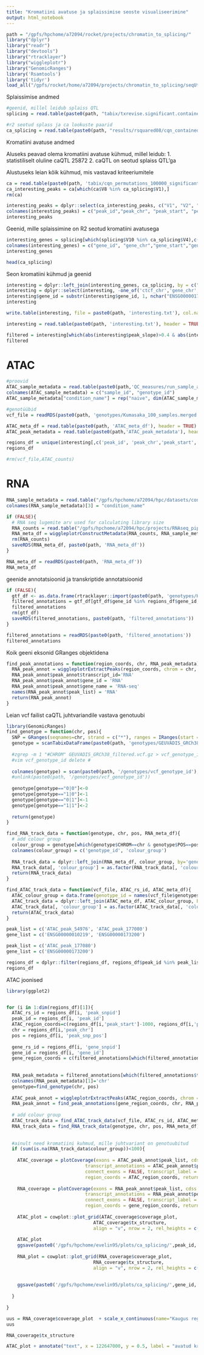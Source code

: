 ```yaml
---
title: "Kromatiini avatuse ja splaissimise seoste visualiseerimine"
output: html_notebook
---
```


```r
path = "/gpfs/hpchome/a72094/rocket/projects/chromatin_to_splicing/"
library("dplyr")
library("readr")
library("devtools")
library("rtracklayer")
library("wiggleplotr")
library("GenomicRanges")
library('Rsamtools')
library('tidyr')
load_all("/gpfs/rocket/home/a72094/projects/chromatin_to_splicing/seqUtils/")
```


Splaissimise andmed
```r
#geenid, millel leidub splaiss QTL
splicing = read.table(paste0(path, "tabix/txrevise.significant.contained.sorted.txt.gz"))

#r2 seotud splass ja ca lookuste paarid
ca_splicing = read.table(paste0(path, "results/rsquared08/cqn_contained_rsq.txt"))
```

Kromatiini avatuse andmed

Aluseks peavad olema kromatiini avatuse kühmud, millel leidub:
1. statistiliselt oluline caQTL 25872
2. caQTL on seotud splaiss QTL'ga 


Alustuseks leian kõik kühmud, mis vastavad kriteeriumitele
```r
ca = read.table(paste0(path, 'tabix/cqn_permutations_100000_significant.sorted.txt.gz'))
ca_interesting_peaks = ca[which(ca$V8 %in% ca_splicing$V1),]
rm(ca)
```

```r
interesting_peaks = dplyr::select(ca_interesting_peaks, c("V1", "V2", "V3", "V4", "V8", "V9", "V10", "V17","V19"))
colnames(interesting_peaks) = c("peak_id","peak_chr", "peak_start", "peak_end", "peak_snpid", "peak_snp_chr", "peak_snp_pos", "peak_slope", "ca_pvalue")
interesting_peaks
```


Geenid, mille splaissimine on R2 seotud kromatiini avatusega
```r
interesting_genes = splicing[which(splicing$V10 %in% ca_splicing$V4),c("V1", "V2", "V3","V4","V10","V12","V19","V21")]
colnames(interesting_genes) = c("gene_id", "gene_chr","gene_start","gene_end","gene_snpid", "gene_snp_pos","gene_slope","gene_pvalue")
interesting_genes
```

```r
head(ca_splicing)
```



Seon kromatiini kühmud ja geenid
```r
interesting = dplyr::left_join(interesting_genes, ca_splicing, by = c("gene_snpid"="V4"))[1:9] %>% left_join(interesting_peaks, ., by=c('peak_snpid'='V1'))
interesting = dplyr::select(interesting, -one_of('ctcf_chr','gene_chr', 'peak_snp_chr'))
interesting$gene_id = substr(interesting$gene_id, 1, nchar("ENSG00000171735.contained")-10)
interesting
```

```r
write.table(interesting, file = paste0(path, 'interesting.txt'), col.names = T, quote = F, row.names = F, append = F)
```

```r
interesting = read.table(paste0(path, 'interesting.txt'), header = TRUE)
```

```r
filtered = interesting[which(abs(interesting$peak_slope)>0.4 & abs(interesting$gene_slope)>0.4 & interesting$ca_pvalue<1e-4 & interesting$gene_pvalue<1e-4),]
filtered
```


# ATAC
```r
#proovid
ATAC_sample_metadata = read.table(paste0(path,'QC_measures/run_sample_accession_PhaseIII.txt'))
colnames(ATAC_sample_metadata) = c("sample_id", "genotype_id")
ATAC_sample_metadata["condition_name"] = rep("naive", dim(ATAC_sample_metadata)[1])
```

```r
#genotüübid
vcf_file = readRDS(paste0(path, 'genotypes/Kumasaka_100_samples.merged.rds'))
```


```r
ATAC_meta_df = read.table(paste0(path, 'ATAC_meta_df'), header = TRUE)
ATAC_peak_metadata = read.table(paste0(path,'ATAC_peak_metadata'), header = TRUE)
```


```r
regions_df = unique(interesting[,c('peak_id', 'peak_chr','peak_start', 'peak_end','peak_snpid', 'peak_snp_pos', 'gene_id', 'peak_chr','gene_start', 'gene_end','gene_snpid','gene_snp_pos')])
regions_df
```


```r
#rm(vcf_file,ATAC_counts)
```

# RNA
```r
RNA_sample_metadata = read.table("/gpfs/hpchome/a72094/hpc/datasets/controlled_access/SampleArcheology/studies/cleaned/GEUVADIS.tsv", header = TRUE)[,c("sample_id","genotype_id","condition")]
colnames(RNA_sample_metadata)[3] = "condition_name"
```

```r
if (FALSE){
  # RNA seq lugemite arv used for calculating library size
  RNA_counts = read.table("/gpfs/hpchome/a72094/hpc/projects/RNAseq_pipeline/results/expression_matrices/featureCounts/GEUVADIS.tsv.gz", header = TRUE)
  RNA_meta_df = wiggleplotrConstructMetadata(RNA_counts, RNA_sample_metadata, "/gpfs/hpc/home/a72094/projects/RNAseq_pipeline/processed/GEUVADIS/bigwig", bigWig_suffix = ".str1.bw", condition_name_levels = c("naive"))
  rm(RNA_counts)
  saveRDS(RNA_meta_df, paste0(path, 'RNA_meta_df'))
}
```

```r
RNA_meta_df = readRDS(paste0(path, 'RNA_meta_df'))
RNA_meta_df
```


geenide annotatsioonid ja transkriptide annotatsioonid
```r
if (FALSE){
  gtf_df <- as.data.frame(rtracklayer::import(paste0(path, 'genotypes/Homo_sapiens.GRCh38.96.chr.gtf.gz')))
  filtered_annotations = gtf_df[gtf_df$gene_id %in% regions_df$gene_id,]
  filtered_annotations
  rm(gtf_df)
  saveRDS(filtered_annotations, paste0(path, 'filtered_annotations'))
}
```


```r
filtered_annotations = readRDS(paste0(path, 'filtered_annotations'))
filtered_annotations
```


Koik geeni eksonid GRanges objektidena
```r
find_peak_annotations = function(region_coords, chr, RNA_peak_metadata){
  RNA_peak_annot = wiggleplotrExtractPeaks(region_coords, chrom = chr, RNA_peak_metadata)
  RNA_peak_annot$peak_annot$transcript_id='RNA'
  RNA_peak_annot$peak_annot$gene_id = 'RNA'
  RNA_peak_annot$peak_annot$gene_name = 'RNA-seq'
  names(RNA_peak_annot$peak_list) = 'RNA'
  return(RNA_peak_annot)
}
```

Leian vcf failist caQTL juhtvariandile vastava genotuubi
```r
library(GenomicRanges)
find_genotype = function(chr, pos){
  SNP = GRanges(seqnames=chr, strand = c("*"), ranges = IRanges(start = pos-1, end = pos+1))
  genotype = scanTabixDataFrame(paste0(path, 'genotypes/GEUVADIS_GRCh38_filtered.vcf.gz'), SNP, col_names = FALSE)[[1]]
  
  #zgrep -m 1 "#CHROM" GEUVADIS_GRCh38_filtered.vcf.gz > vcf_genotype_id
  #vim vcf_genotype_id delete #
  
  colnames(genotype) = scan(paste0(path, '/genotypes/vcf_genotype_id'), character(), quote = "")
  #unlink(paste0(path, '/genotypes/vcf_genotype_id'))
  
  genotype[genotype=="0|0"]<-0
  genotype[genotype=="1|0"]<-1
  genotype[genotype=="0|1"]<-1
  genotype[genotype=="1|1"]<-2
  
  return(genotype)
}
```


```r
find_RNA_track_data = function(genotype, chr, pos, RNA_meta_df){
  # add colour group
  colour_group = genotype[which(genotype$CHROM==chr & genotype$POS==pos), ] %>% select(10:454) %>% gather(., key= colnames(.), value=.[1,])
  colnames(colour_group) = c('genotype_id', 'colour_group')
  
  RNA_track_data = dplyr::left_join(RNA_meta_df, colour_group, by='genotype_id') %>% dplyr::mutate(track_id = "RNA-seq")
  RNA_track_data[, 'colour_group'] = as.factor(RNA_track_data[, 'colour_group'])
  return(RNA_track_data)
}
```

```r
find_ATAC_track_data = function(vcf_file, ATAC_rs_id, ATAC_meta_df){
  ATAC_colour_group = data.frame(genotype_id = names(vcf_file$genotypes[ATAC_rs_id,]), colour_group=vcf_file$genotypes[ATAC_rs_id,])
  ATAC_track_data = dplyr::left_join(ATAC_meta_df, ATAC_colour_group, by='genotype_id') %>% dplyr::mutate(track_id = "ATAC-seq")
  ATAC_track_data[, 'colour_group'] = as.factor(ATAC_track_data[, 'colour_group'])
  return(ATAC_track_data)
}
```

```r
peak_list = c('ATAC_peak_54976', 'ATAC_peak_177080')
gene_list = c('ENSG00000010219', 'ENSG00000173200')
```


```r
peak_list = c('ATAC_peak_177080')
gene_list = c('ENSG00000173200')
```

```r
regions_df = dplyr::filter(regions_df, regions_df$peak_id %in% peak_list)
regions_df
```


ATAC joonised
```r
library(ggplot2)


for (i in 1:dim(regions_df)[1]){
  ATAC_rs_id = regions_df[i, 'peak_snpid']
  peak_id = regions_df[i, 'peak_id']
  ATAC_region_coords=c(regions_df[i,'peak_start']-1000, regions_df[i,'peak_end']+1000)
  chr = regions_df[i,'peak_chr']
  pos = regions_df[i, 'peak_snp_pos']
  
  gene_rs_id = regions_df[i, 'gene_snpid']
  gene_id = regions_df[i, 'gene_id']
  gene_region_coords = c(filtered_annotations[which(filtered_annotations$type=='gene' & filtered_annotations$gene_id ==gene_id),'start'], filtered_annotations[which(filtered_annotations$type=='gene' & filtered_annotations$gene_id ==gene_id),'end'])
  
  
  RNA_peak_metadata = filtered_annotations[which(filtered_annotations$type=='exon' & filtered_annotations$gene_id==gene_id),c("seqnames", "start", "end", "strand")]
  colnames(RNA_peak_metadata)[1]='chr'
  genotype=find_genotype(chr, pos)
  
  ATAC_peak_annot = wiggleplotrExtractPeaks(ATAC_region_coords, chrom = chr, ATAC_peak_metadata)
  RNA_peak_annot = find_peak_annotations(gene_region_coords, chr, RNA_peak_metadata)
  
  # add colour group
  ATAC_track_data = find_ATAC_track_data(vcf_file, ATAC_rs_id, ATAC_meta_df)
  RNA_track_data = find_RNA_track_data(genotype, chr, pos, RNA_meta_df)
  
  
  #ainult need kromatiini kuhmud, mille juhtvariant on genotuubitud
  if (sum(is.na(RNA_track_data$colour_group))<100){
    
    ATAC_coverage = plotCoverage(exons = ATAC_peak_annot$peak_list, cdss = ATAC_peak_annot$peak_list, track_data = ATAC_track_data, rescale_introns = FALSE, 
                             transcript_annotations = ATAC_peak_annot$peak_annot, fill_palette = getGenotypePalette(),
                             connect_exons = FALSE, transcript_label = FALSE, plot_fraction = 0.1, heights = c(0.7,0.3), 
                             region_coords = ATAC_region_coords, return_subplots_list = TRUE, coverage_type = "line")
    
    RNA_coverage = plotCoverage(exons = RNA_peak_annot$peak_list, cdss = RNA_peak_annot$peak_list, track_data = RNA_track_data, rescale_introns = TRUE, 
                             transcript_annotations = RNA_peak_annot$peak_annot, fill_palette = getGenotypePalette(),
                             connect_exons = FALSE, transcript_label = FALSE, plot_fraction = 0.1, heights = c(0.7,0.3), 
                             region_coords = gene_region_coords, return_subplots_list = TRUE, coverage_type = "line")
    
    ATAC_plot = cowplot::plot_grid(ATAC_coverage$coverage_plot, 
                                ATAC_coverage$tx_structure,
                                align = "v", nrow = 2, rel_heights = c(3, 1))
                          
    ATAC_plot
    ggsave(paste0('/gpfs/hpchome/evelin95/plots/ca_splicing/',peak_id,'.pdf'), plot = ATAC_plot, width = 5, height = 4)
    
    RNA_plot = cowplot::plot_grid(RNA_coverage$coverage_plot, 
                                RNA_coverage$tx_structure,
                                align = "v", nrow = 2, rel_heights = c(3, 1))
    
    
    ggsave(paste0('/gpfs/hpchome/evelin95/plots/ca_splicing/',gene_id,'.pdf'), plot = RNA_coverage$coverage_plot, width = 5, height = 2)
      
  }
  
}
```


```r
uus = RNA_coverage$coverage_plot  + scale_x_continuous(name="Kaugus regiooni algusest (bp)", limits=c(0, 3000))
uus
```

```r
RNA_coverage$tx_structure

```

```r
ATAC_plot + annotate("text", x = 122647000, y = 0.5, label = "avatud kromatiin")
```

